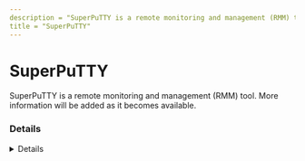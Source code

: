 ---
description = "SuperPuTTY is a remote monitoring and management (RMM) tool. More information will be added as it becomes available."
title = "SuperPuTTY"
---



# SuperPuTTY

SuperPuTTY is a remote monitoring and management (RMM) tool. More information will be added as it becomes available.

### Details
<Details author={""}
         category={""}
         created={""}
         website={""}
         lastModified={""}
         privileges={""}
         free={ false }
         verification={ false }
/>

#### Installation Paths
<Card code={ ["C:\\Downloads\\SuperPuTTY\\*", "*Downloads\\SuperPuTTY\\*", "*\\superputty.exe", "*\\SuperPuTTY\\*"] }/>





### Forensic Artifacts








### Detections
- Detects potential processes activity of SuperPuTTY RMM tool
  - [Sigma Rule](https://github.com/magicsword-io/LOLRMM/blob/main/detections/sigma/superputty_processes_sigma.yml)


